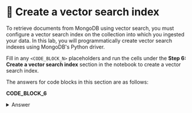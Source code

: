 # 👐 Create a vector search index

To retrieve documents from MongoDB using vector search, you must configure a vector search index on the collection into which you ingested your data. In this lab, you will programmatically create vector search indexes using MongoDB's Python driver.

Fill in any `<CODE_BLOCK_N>` placeholders and run the cells under the **Step 6: Create a vector search index** section in the notebook to create a vector search index.

The answers for code blocks in this section are as follows:

**CODE_BLOCK_6**

<details>
<summary>Answer</summary>
<div>
```python
collection.create_search_index(model=model)
```
</div>
</details>